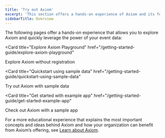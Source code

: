 ```yaml
---
title: 'Try out Axiom'
excerpt: 'This section offers a hands-on experience of Axiom and its features.'
sidebarTitle: Overview
---
```


The following pages offer a hands-on experience that allows you to explore Axiom and quickly leverage the power of your event data:

<Card
  title="Explore Axiom Playground"
  href="/getting-started-guide/explore-axiom-playground"
>
Explore Axiom without registration
</Card>

<Card
  title="Quickstart using sample data"
  href="/getting-started-guide/quickstart-using-sample-data"
>
Try out Axiom with sample data
</Card>

<Card
  title="Get started with example app"
  href="/getting-started-guide/get-started-example-app"
>
Check out Axiom with a sample app
</Card>

For a more educational experience that explains the most important concepts and ideas behind Axiom and how your organization can benefit from Axiom’s offering, see [Learn about Axiom](/getting-started-guide/learn-about-axiom).